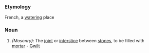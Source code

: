 ===Etymology===
French, a [[watering]] place
===Noun===
#''(Masonry):'' The [[joint]] or [[interstice]] between [[stones]], to be filled with [[mortar]] - [[Gwilt]]